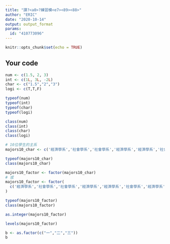 ---
title: "課?<a0>?練習模<e7><89><88>"
author: "ERIC"
date: "2020-10-14"
output: output_format
params:
  id: "410773096"
---

```{r setup, include=FALSE}
knitr::opts_chunk$set(echo = TRUE)
```

## Your code

```{r}
num <- c(1.5, 2, 3)
int <- c(1L, 3L, -2L)
char <- c("1.5","2","3")
logi <- c(T,T,F)

typeof(num)
typeof(int)
typeof(char)
typeof(logi)
```
```{r}
class(num)
class(int)
class(char)
class(logi)
```
```{r}
# 10位學生的主系
majors10_char <- c('經濟學系','社會學系','社會學系','經濟學系','經濟學系','社會學系','經濟學系','經濟學系','經濟學系','社會學系')

typeof(majors10_char)
class(majors10_char)
```
```{r}
majors10_factor <- factor(majors10_char)
# 或
majors10_factor <- factor(
  c('經濟學系','社會學系','社會學系','經濟學系','經濟學系','社會學系','經濟學系','經濟學系','經濟學系','社會學系')
)

typeof(majors10_factor)
class(majors10_factor)
```
```{r}
as.integer(majors10_factor) 
```
```{r}
levels(majors10_factor) 
```
```{r}
b <- as.factor(c("一","二","三"))
b
```
 


